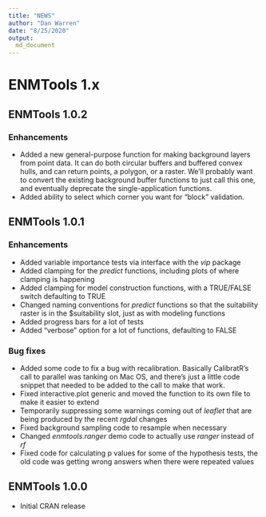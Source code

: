 ```yaml
---
title: "NEWS"
author: "Dan Warren"
date: "8/25/2020"
output:
  md_document
---
```


# ENMTools 1.x

## ENMTools 1.0.2

### Enhancements

* Added a new general-purpose function for making background layers from point data.  It can do both circular buffers and buffered convex hulls, and can return points, a polygon, or a raster.  We'll probably want to convert the existing background buffer functions to just call this one, and eventually deprecate the single-application functions.
* Added ability to select which corner you want for "block" validation.

## ENMTools 1.0.1

### Enhancements

* Added variable importance tests via interface with the *vip* package
* Added clamping for the *predict* functions, including plots of where clamping is happening
* Added clamping for model construction functions, with a TRUE/FALSE switch defaulting to TRUE
* Changed naming conventions for *predict* functions so that the suitability raster is in the $suitability slot, just as with modeling functions
* Added progress bars for a lot of tests
* Added "verbose" option for a lot of functions, defaulting to FALSE

### Bug fixes

* Added some code to fix a bug with recalibration.  Basically CalibratR's call to parallel was tanking on Mac OS, and there's just a little code snippet that needed to be added to the call to make that work.
* Fixed interactive.plot generic and moved the function to its own file to make it easier to extend
* Temporarily suppressing some warnings coming out of *leaflet* that are being produced by the recent *rgdal* changes
* Fixed background sampling code to resample when necessary
* Changed *enmtools.ranger* demo code to actually use *ranger* instead of *rf*
* Fixed code for calculating p values for some of the hypothesis tests, the old code was getting wrong answers when there were repeated values


## ENMTools 1.0.0

* Initial CRAN release
